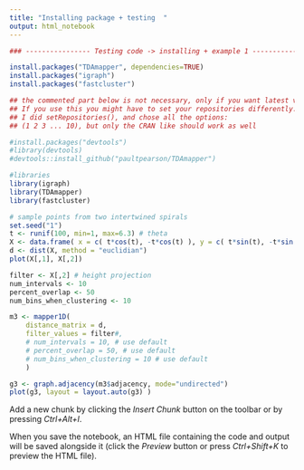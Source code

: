 ```yaml
---
title: "Installing package + testing  "
output: html_notebook
---
```



```r

### ---------------- Testing code -> installing + example 1 ---------------- ###

install.packages("TDAmapper", dependencies=TRUE)
install.packages("igraph")
install.packages("fastcluster")

## the commented part below is not necessary, only if you want latest version 
## If you use this you might have to set your repositories differently.
## I did setRepositories(), and chose all the options:
## (1 2 3 ... 10), but only the CRAN like should work as well
```

```r
#install.packages("devtools")
#library(devtools)
#devtools::install_github("paultpearson/TDAmapper")

#libraries
library(igraph)
library(TDAmapper)
library(fastcluster)

# sample points from two intertwined spirals
set.seed("1")
t <- runif(100, min=1, max=6.3) # theta
X <- data.frame( x = c( t*cos(t), -t*cos(t) ), y = c( t*sin(t), -t*sin(t) ) )
d <- dist(X, method = "euclidian")
plot(X[,1], X[,2])

filter <- X[,2] # height projection
num_intervals <- 10
percent_overlap <- 50
num_bins_when_clustering <- 10

m3 <- mapper1D(
    distance_matrix = d, 
    filter_values = filter#, 
    # num_intervals = 10, # use default
    # percent_overlap = 50, # use default
    # num_bins_when_clustering = 10 # use default
    )

g3 <- graph.adjacency(m3$adjacency, mode="undirected")
plot(g3, layout = layout.auto(g3) )
```

Add a new chunk by clicking the *Insert Chunk* button on the toolbar or by pressing *Ctrl+Alt+I*.

When you save the notebook, an HTML file containing the code and output will be saved alongside it (click the *Preview* button or press *Ctrl+Shift+K* to preview the HTML file).
